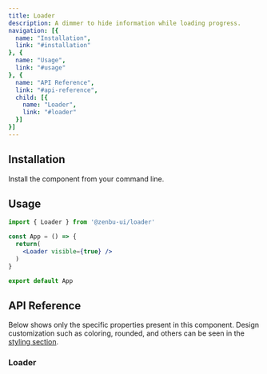 ```yaml
---
title: Loader
description: A dimmer to hide information while loading progress.
navigation: [{
  name: "Installation",
  link: "#installation"
}, {
  name: "Usage",
  link: "#usage"
}, {
  name: "API Reference",
  link: "#api-reference",
  child: [{
    name: "Loader",
    link: "#loader"
  }]
}]
---
```


<PreviewLoader />

## Installation
Install the component from your command line.

<NpmInstall packageName="@zenbu-ui/loader" />

## Usage

```jsx
import { Loader } from '@zenbu-ui/loader'

const App = () => {
  return(
    <Loader visible={true} />
  )
}

export default App
```

## API Reference
Below shows only the specific properties present in this component. Design customization such as coloring, rounded, and others can be seen in the [styling section](/docs/styling).

### Loader
<LoaderProps />
